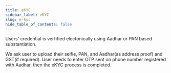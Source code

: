 ```yaml
---
title: eKYC
sidebar_label: eKYC
slug: e-kyc
hide_table_of_contents: false
---
```



Users' credential is verfified electonically using Aadhar or PAN based substantiation.

We ask user to upload their selfie, PAN, and Aadhar(as address proof) and GST(if required). User needs to enter OTP sent on phone number registered with Aadhar, then the eKYC process is completed.
